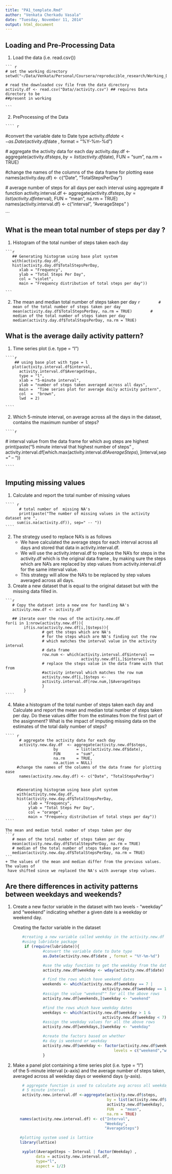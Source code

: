 ```yaml
---
title: "PA1_template.Rmd"
author: "Venkata Cherkadu Vasala"
date: "Tuesday, November 11, 2014"
output: html_document
---
```


Loading and Pre-Processing Data
-------------------------------

1.    Load the data (i.e. read.csv())

    ``` r
    # set the working directory 
    setwd("~/Data/Venkata/Personal/Coursera/reproducible_research/Working_Directory")

    # read the downloaded csv file from the data directory 
    activity.df <- read.csv("Data//activity.csv") ## requires Data directory to be 
    ##present in working 

    ```

2.    PreProcessing of the Data

    ```` r
   #convert the variable date to Date type
   activity.df$date <- as.Date(activity.df$date , format = "%Y-%m-%d")

   # aggregate the activity data for each day 
   activity.day.df  <- aggregate(activity.df$steps, 
                         by        = list(activity.df$date),
                         FUN       = "sum",
                         na.rm     = TRUE)

   #change the names of the columns of the data frame for plotting ease
   names(activity.day.df) <- c("Date", "TotalStepsPerDay")

   # average number of steps for all days per each interval using aggregate
   # function
   activity.interval.df <- aggregate(activity.df$steps, 
                         by        = list(activity.df$interval),
                         FUN       = "mean",
                         na.rm     = TRUE)
   names(activity.interval.df) <- c("interval", "AverageSteps" )
   
```


What is the mean total number of steps per day ?
-----------------------------------------
1.    Histogram of the total number of steps taken each day

    ```r
       ## Generating histogram using base plot system
       with(activity.day.df, 
       hist(activity.day.df$TotalStepsPerDay,
          xlab = "Frequency", 
          ylab = "Total Steps Per Day",
          col = "violet",
          main = "Frequency distribution of total steps per day"))

    ```
    

2.    The mean and median total number of steps taken per day
    ```r
       # mean of the total number of steps taken per day
       mean(activity.day.df$TotalStepsPerDay, na.rm = TRUE)
       # median of the total number of steps taken per day
       median(activity.day.df$TotalStepsPerDay, na.rm = TRUE)
    ```

What is the average daily activity pattern?
--------------------------------------------
1.    Time series plot (i.e. type = "l") 

    ````r
        ## using base plot with type = l 
       plot(activity.interval.df$interval, 
          activity.interval.df$AverageSteps,
          type = "l",
          xlab = "5-minute interval",
          ylab = "number of steps taken averaged across all days",
          main =  "Time series plot for average daily activity pattern",
          col  =  "brown",
          lwd  = 2)

    ````

2.    Which 5-minute interval, on average across all the days in the dataset, 
     contains the maximum number  of steps?
    
    ````r
   # interval value from the data frame for which avg steps are highest
   print(paste("5 minute interval that highest number of steps" ,
               activity.interval.df[which.max(activity.interval.df$AverageSteps),
                                    ]$interval,sep =" -- "))

    ````

Imputing missing values
------------------------------------------------
1.    Calculate and report the total number of missing values 
  
    ```` r
          # total number of  missing NA's 
          print(paste("The number of missing values in the activity dataset are ",
         sum(is.na(activity.df)), sep=" -- "))
    ````

2.   The strategy used to replace NA's is as follows 
     +  We have calculated the average steps for each interval across all days and
       stored that data in activity.interval.df.
     + We will use the activity.interval.df to replace the NA's for steps in 
       the activity.df which is the original data frame , by making sure the steps 
       which are NA's are replaced by step values from activity.interval.df for the
       same interval value.
     + This strategy will allow the NA's to be replaced by step values averaged 
      across all days.
 
3.   Create a new dataset that is equal to the original dataset but with the  
     missing data filled in. 

    ```r
       # Copy the dataset into a new one for handling NA's
       activity.new.df <- activity.df
    
       ## iterate over the rows of the activity.new.df
    for(i in 1:nrow(activity.new.df)){
            if(is.na(activity.new.df[i,]$steps)){ 
                    # get the steps which are NA's 
                    # for the steps which are NA's finding out the row
                    # which matches the interval value in the activity interval
                    # data frame
                    row.num <- which(activity.interval.df$interval ==
                                     activity.new.df[i,]$interval)
                    # replace the steps value in the data frame with that from 
                    #activity interval which matches the row num 
                    activity.new.df[i,]$steps <-
                    activity.interval.df[row.num,]$AverageSteps
                    }
            } 
    ````
4.    Make a histogram of the total number of steps taken each day and Calculate
      and report the mean and median total number of steps taken per day. Do these 
      values differ from the estimates from the first part of the assignment? 
      What is the impact of imputing missing data on the estimates of the total
      daily number of steps?


    ```` r
          # aggregate the activity data for each day 
          activity.new.day.df  <- aggregate(activity.new.df$steps, 
                         by        = list(activity.new.df$date),
                         FUN       = "sum",
                         na.rm     = TRUE,
                         na.action = NULL)
         #change the names of the columns of the data frame for plotting ease
          names(activity.new.day.df) <- c("Date", "TotalStepsPerDay")


         #Generating histogram using base plot system
         with(activity.new.day.df, 
         hist(activity.new.day.df$TotalStepsPerDay,
              xlab = "Frequency", 
              ylab = "Total Steps Per Day",
              col = "orange",
              main = "Frequency distribution of total steps per day"))
    ````
    
    The mean and median total number of steps taken per day
    ```r
       # mean of the total number of steps taken per day
       mean(activity.new.day.df$TotalStepsPerDay, na.rm = TRUE)
       # median of the total number of steps taken per day
       median(activity.new.day.df$TotalStepsPerDay, na.rm = TRUE)
    ```
    + The values of the mean and median differ from the previous values. The values of
     have shifted since we replaced the NA's with average step values.


Are there differences in activity patterns between weekdays and weekends?
--------------------------------
1. Create a new factor variable in the dataset with two levels - "weekday" and "weekend" indicating whether a given date is a weekday or weekend day.

   Creating the factor variable in the dataset

    ````r
        #creating a new variable called weekday in the activity.new.df dataset
        #using lubridate package 
         if (require(lubridate)){
                 #convert the variable date to Date type
                 as.Date(activity.new.df$date , format = "%Y-%m-%d") 
                 
                 #use the wday function to get the weekday from the date
                 activity.new.df$weekday <- wday(activity.new.df$date)
                 
                 # find the rows which have weekend dates
                 weekends <- which(activity.new.df$weekday == 7 |
                                           activity.new.df$weekday == 1)
                 #assign the value "weekend"" for all the above rows
                 activity.new.df[weekends,]$weekday <- "weekend"
                 
                 #find the rows which have weekday dates
                 weekdays <- which(activity.new.df$weekday > 1 & 
                                           activity.new.df$weekday < 7)
                 #assign the weekday values for all the above rows
                 activity.new.df[weekdays,]$weekday <- "weekday"
                 
                 #create the factors based on whether 
                 #a day is weekend or weekday
                 activity.new.df$weekday <- factor(activity.new.df$weekday,
                                                levels = c("weekend","weekday"))            
                 }

    ````
2. Make a panel plot containing a time series plot (i.e. type = "l")  
of the 5-minute interval (x-axis) and the average number of steps taken,  
averaged across all weekday days or weekend days (y-axis).


    ````r
        # aggregate function is used to calculate avg across all weekdays for
        # 5 minute interval
        activity.new.interval.df <-aggregate(activity.new.df$steps, 
                                             by = list(activity.new.df$interval,
                                             activity.new.df$weekday),
                                             FUN   = "mean",
                                             na.rm = TRUE)
       names(activity.new.interval.df) <- c("Interval",
                                            "Weekday",
                                            "AverageSteps")
        
       #plotting system used is lattice
       library(lattice) 
    
        xyplot(AverageSteps ~ Interval | factor(Weekday) ,    
              data = activity.new.interval.df,
              type="l",
              aspect = 1/2)           
     

    ````




